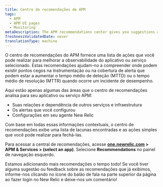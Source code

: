 ```yaml
---
title: Centro de recomendações de APM
tags:
  - APM
  - APM UI pages
  - Monitoring
metaDescription: The APM recommendations center gives you suggestions about how you might improve your application monitoring.
freshnessValidatedDate: never
translationType: machine
---
```


O centro de recomendações do APM fornece uma lista de ações que você pode realizar para melhorar a observabilidade do aplicativo ou serviço selecionado. Estas recomendações ajudam-no a compreender onde podem existir pontos cegos na instrumentação ou na cobertura de alerta que podem estar a aumentar o tempo médio de deteção (MTTD) ou o tempo médio de resolução (MTTR) quando ocorre um incidente de desempenho.

Aqui estão apenas algumas das áreas que o centro de recomendações analisa para seu aplicativo ou serviço APM:

* Suas relações e dependência de outros serviços e infraestrutura
* Os alertas que você configurou
* Configurações em seu agente New Relic

Com base em todas essas informações contextuais, o centro de recomendações exibe uma lista de lacunas encontradas e as ações simples que você pode realizar para fechá-las.

Para acessar a central de recomendações, acesse <DNT>**[one.newrelic.com](https://one.newrelic.com/all-capabilities) > APM & Services > (select an app)**</DNT>. Selecione <DNT>**Recommendations**</DNT> no painel de navegação esquerdo.

Estamos adicionando mais recomendações o tempo todo! Se você tiver alguma sugestão ou feedback sobre as recomendações que já exibimos, informe-nos clicando no ícone do balão de fala na parte superior da página ao fazer login no New Relic e deixe-nos um comentário!
